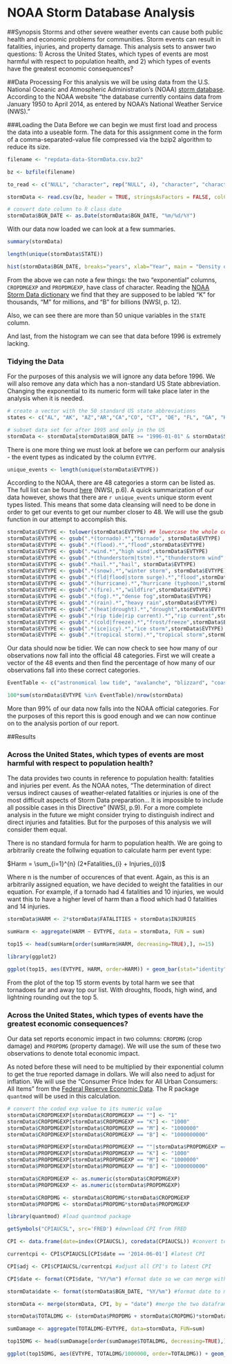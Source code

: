 NOAA Storm Database Analysis
============================

##Synopsis
Storms and other severe weather events can cause both public health and economic problems for communities. Storm events can result in fatalities, injuries, and property damage. This analysis sets to answer two questions: 1) Across the United States, which types of events are most harmful with respect to population health, and 2) which types of events have the greatest economic consequences?

##Data Processing
For this analysis we will be using data from the U.S. National Oceanic and Atmospheric Administration's (NOAA) [storm database](http://www.ncdc.noaa.gov/stormevents/). According to the NOAA website "the database currently contains data from January 1950 to April 2014, as entered by NOAA's National Weather Service (NWS)."

###Loading the Data
Before we can begin we must first load and process the data into a useable form. The data for this assignment come in the form of a comma-separated-value file compressed via the bzip2 algorithm to reduce its size.

```r
filename <- "repdata-data-StormData.csv.bz2"

bz <- bzfile(filename)

to_read <- c("NULL", "character", rep("NULL", 4), "character", "character", rep("NULL", 14), "numeric", "numeric", "numeric", "character", "numeric", "character", rep("NULL", 3), "numeric", "numeric", rep("NULL", 3), "numeric")

stormData <- read.csv(bz, header = TRUE, stringsAsFactors = FALSE, colClasses = to_read)

# convert date column to R class date
stormData$BGN_DATE <- as.Date(stormData$BGN_DATE, "%m/%d/%Y")
```
With our data now loaded we can look at a few summaries.
```r
summary(stormData)

length(unique(stormData$STATE))

hist(stormData$BGN_DATE, breaks="years", xlab="Year", main = "Density of Data Per Year", col = "blue")
```

From the above we can note a few things: the two "exponential" columns, `CROPDMGEXP` and `PROPDMGEXP`, have class of character. Reading the [NOAA Storm Data dictionary](https://d396qusza40orc.cloudfront.net/repdata%2Fpeer2_doc%2Fpd01016005curr.pdf) we find that they are supposed to be labled "K" for thousands, "M" for millions, and "B" for billions (NWSI, p. 12). 

Also, we can see there are more than 50 unique variables in the `STATE` column. 

And last, from the histogram we can see that data before 1996 is extremely lacking. 

### Tidying the Data
For the purposes of this analysis we will ignore any data before 1996. We will also remove any data which has a non-standard US State abbreviation. Changing the exponential to its numeric form will take place later in the analysis when it is needed.

```r
# create a vector with the 50 standard US state abbreviations
states <- c("AL", "AK", "AZ","AR","CA","CO", "CT", "DE", "FL", "GA", "HI", "ID", "IL", "IN", "IA", "KS", "KY", "LA", "ME", "MD", "MA", "MI", "MN", "MS", "MO", "MT", "NE", "NV", "NH", "NJ", "NM", "NY", "NC", "ND", "OH", "OK", "OR", "PA", "RI", "SC", "SD", "TN", "TX", "UT", "VT", "VA", "WA", "WV", "WI", "WY")

# subset data set for after 1995 and only in the US
stormData <- stormData[stormData$BGN_DATE >= "1996-01-01" & stormData$STATE %in% states,]
```

There is one more thing we must look at before we can perform our analysis - the event types as indicated by the column `EVTYPE`.
```r
unique_events <- length(unique(stormData$EVTYPE))
```

According to the NOAA, there are 48 categories a storm can be listed as. The full list can be found [here](https://d396qusza40orc.cloudfront.net/repdata%2Fpeer2_doc%2Fpd01016005curr.pdf) (NWSI, p.6). A quick summarization of our data however, shows that there are `r unique_events` unique storm event types listed. This means that some data cleansing will need to be done in order to get our events to get our number closer to 48. We will use the gsub function in our attempt to accomplish this.

``` r
stormData$EVTYPE <- tolower(stormData$EVTYPE) ## lowercase the whole column to save us some typing
stormData$EVTYPE <- gsub(".*(tornado).*","tornado", stormData$EVTYPE)
stormData$EVTYPE <- gsub(".*(flood).*","flood",stormData$EVTYPE)
stormData$EVTYPE <- gsub(".*wind.*","high wind",stormData$EVTYPE)
stormData$EVTYPE <- gsub(".*(thunderstorm|tstm).*","thunderstorm wind",stormData$EVTYPE)
stormData$EVTYPE <- gsub(".*hail.*","hail", stormData$EVTYPE)
stormData$EVTYPE <- gsub(".*(snow).*","winter storm", stormData$EVTYPE)
stormData$EVTYPE <- gsub(".*(fld|flood|storm surge).*","flood",stormData$EVTYPE)
stormData$EVTYPE <- gsub(".*(hurricane).*","hurricane (typhoon)",stormData$EVTYPE)
stormData$EVTYPE <- gsub(".*(fire).*","wildfire",stormData$EVTYPE)
stormData$EVTYPE <- gsub(".*(fog).*","dense fog",stormData$EVTYPE)
stormData$EVTYPE <- gsub(".*(rain).*","heavy rain",stormData$EVTYPE)
stormData$EVTYPE <- gsub(".*(heat|drought).*","drought",stormData$EVTYPE)
stormData$EVTYPE <- gsub(".*(rip tide|rip current).*","rip current",stormData$EVTYPE)
stormData$EVTYPE <- gsub(".*(cold|freeze).*","frost/freeze",stormData$EVTYPE)
stormData$EVTYPE <- gsub(".*(ice|icy).*","ice storm",stormData$EVTYPE)
stormData$EVTYPE <- gsub(".*(tropical storm).*","tropical storm",stormData$EVTYPE)
```

Our data should now be tidier. We can now check to see how many of our observations now fall into the official 48 categories. First we will create a vector of the 48 events and then find the percentage of how many of our observations fall into these correct categories.

```r
EventTable <- c("astronomical low tide", "avalanche", "blizzard", "coastal flood", "cold/wind chill", "debris flow", "dense fog", "dense smoke", "drought", "dust devil", "dust storm", "excessive heat", "extreme cold/wind chill", "flash flood", "flood", "frost/freeze", "funnel cloud", "freezing fog", "hail", "heat", "heavy rain", "heavy snow", "high surf", "high wind", "hurricane (typhoon)", "ice storm", "lake-effect snow", "lakeshore flood", "lightning", "marine hail", "marine high wind", "marine strong wind", "marine thunderstorm wind", "rip current", "seiche", "sleet", "storm surge/tide", "strong wind", "thunderstorm wind", "tornado", "tropical depression", "tropical storm", "tsunami", "volcanic ash", "waterspout", "wildfire", "winter storm", "winter weather")

100*sum(stormData$EVTYPE %in% EventTable)/nrow(stormData)
```

More than 99% of our data now falls into the NOAA official categories. For the purposes of this report this is good enough and we can now continue on to the analysis portion of our report.

##Results

### Across the United States, which types of events are most harmful with respect to population health?

The data provides two counts in reference to population health: fatalities and injuries per event. As the NOAA notes, "The determination of direct versus indirect causes of weather-related fatalities or injuries is one of the most difficult aspects of Storm Data preparation... It is impossible to include all possible cases in this Directive" (NWSI, p.9). For a more complete analysis in the future we might consider trying to distinguish indirect and direct injuries and fatalities. But for the purposes of this analysis we will consider them equal. 

There is no standard formula for harm to population health. We are going to arbitrarily create the follwing equation to calculate harm per event type: 

  $Harm = \sum_{i=1}^{n} (2*Fatalities_{i} + Injuries_{i})$

Where n is the number of occurences of that event. Again, as this is an arbitrarily assigned equation, we have decided to weight the fatalities in our equation. For example, if a tornado had 4 fatalities and 10 injuries, we would want this to have a higher level of harm than a flood which had 0 fatalities and 14 injuries.

``` r
stormData$HARM <- 2*stormData$FATALITIES + stormData$INJURIES

sumHarm <- aggregate(HARM ~ EVTYPE, data = stormData, FUN = sum)

top15 <- head(sumHarm[order(sumHarm$HARM, decreasing=TRUE),], n=15)

library(ggplot2)

ggplot(top15, aes(EVTYPE, HARM, order=HARM)) + geom_bar(stat="identity", fill="red") + coord_flip() + labs(x = "", y="Total Harm", title="Total Harm by Event Type")

```

From the plot of the top 15 storm events by total harm we see that tornadoes far and away top our list. With droughts, floods, high wind, and lightning rounding out the top 5. 

### Across the United States, which types of events have the greatest economic consequences?

Our data set reports economic impact in two columns: `CROPDMG` (crop damage) and `PROPDMG` (property damage). We will use the sum of these two observations to denote total economic impact. 

As noted before these will need to be multiplied by their exponential column to get the true reported damage in dollars. We will also need to adjust for inflation. We will use the "Consumer Price Index for All Urban Consumers: All Items" from the [Federal Reserve Economic Data](http://research.stlouisfed.org/fred2/). The R package `quantmod` will be used in this calculation.

```r
# convert the coded exp value to its numeric value
stormData$CROPDMGEXP[stormData$CROPDMGEXP == ""] <- "1"
stormData$CROPDMGEXP[stormData$CROPDMGEXP == "K"] <- "1000"
stormData$CROPDMGEXP[stormData$CROPDMGEXP == "M"] <- "1000000"
stormData$CROPDMGEXP[stormData$CROPDMGEXP == "B"] <- "1000000000"

stormData$PROPDMGEXP[stormData$PROPDMGEXP == ""|stormData$PROPDMGEXP == "0"] <- "1"
stormData$PROPDMGEXP[stormData$PROPDMGEXP == "K"] <- "1000"
stormData$PROPDMGEXP[stormData$PROPDMGEXP == "M"] <- "1000000"
stormData$PROPDMGEXP[stormData$PROPDMGEXP == "B"] <- "1000000000"

stormData$CROPDMGEXP <- as.numeric(stormData$CROPDMGEXP)
stormData$PROPDMGEXP <- as.numeric(stormData$PROPDMGEXP)

stormData$CROPDMG <- stormData$CROPDMG*stormData$CROPDMGEXP
stormData$PROPDMG <- stormData$PROPDMG*stormData$PROPDMGEXP

library(quantmod) #load quantmod package

getSymbols("CPIAUCSL", src='FRED') #download CPI from FRED

CPI <- data.frame(date=index(CPIAUCSL), coredata(CPIAUCSL)) #convert to data fram from xts

currentcpi <- CPI$CPIAUCSL[CPI$date == '2014-06-01'] #latest CPI

CPI$adj <- CPI$CPIAUCSL/currentcpi #adjust all CPI's to latest CPI

CPI$date <- format(CPI$date, "%Y/%m") #format date so we can merge with stormData

stormData$date <- format(stormData$BGN_DATE, "%Y/%m") #format date to match with CPI

stormData <- merge(stormData, CPI, by = "date") #merge the two dataframes

stormData$TOTALDMG <- (stormData$PROPDMG + stormData$CROPDMG)*stormData$adj

sumDamage <- aggregate(TOTALDMG~EVTYPE, data=stormData, FUN=sum)

top15DMG <- head(sumDamage[order(sumDamage$TOTALDMG, decreasing=TRUE),], n=15)

```

```r
ggplot(top15DMG, aes(EVTYPE, TOTALDMG/1000000, order=TOTALDMG)) + geom_bar(stat="identity", fill="red") + coord_flip() + labs(x = "", y="Total Damage (in millions)", title="Total Damage by Event Type")
```